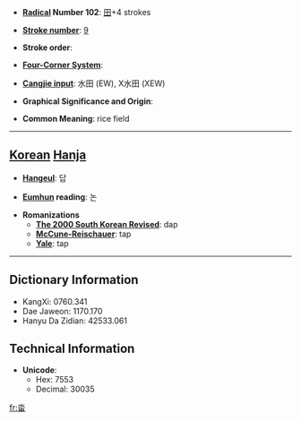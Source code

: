 * '''[[Wiktionary:Chinese radical index| Radical]] Number 102''': [[Wiktionary:Chinese radical index 田|田]]+4 strokes

* '''[[Wiktionary:Chinese total strokes index|Stroke number]]''': [[Wiktionary:Chinese total strokes index 9|9]]

* '''Stroke order''': 

* '''[[Wiktionary:Chinese four corner index|Four-Corner System]]''': 

* '''[[Wiktionary:Chinese Cangjie index|Cangjie input]]''': 水田 (EW), X水田 (XEW)

* '''Graphical Significance and Origin''': 

* '''Common Meaning''': rice field

----

== [[Korean]] [[Hanja]] ==

* '''[[Hangeul]]''': 답

* '''[[Eumhun]] reading''': 논

* '''Romanizations'''
** '''[[The 2000 South Korean Revised Romanization|The 2000 South Korean Revised]]''': dap
** '''[[McCune-Reischauer]]''': tap
** '''[[Yale]]''': tap

----

== Dictionary Information ==

* KangXi: 0760.341
* Dae Jaweon: 1170.170
* Hanyu Da Zidian: 42533.061

== Technical Information ==

* '''Unicode''':
** Hex: 7553
** Decimal: 30035

[[fr:畓]]